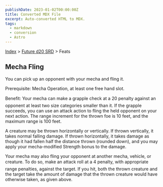 ```yaml
---
publishDate: 2023-01-02T00:00:00Z
title: Converted MDX File
excerpt: Auto-converted HTML to MDX.
tags:
  - markdown
  - conversion
  - Astro
---
```






[Index](-index) > [Future d20 SRD](future-d20-srd-index) > Feats




## Mecha Fling


You can pick up an opponent with your mecha and fling it.


Prerequisite: Mecha Operation, at least one free hand slot.


Benefit: Your mecha can make a grapple check at a 20 penalty against an opponent at least two size categories smaller than it. If the grapple succeeds, you can use an attack action to fling the held opponent on your next action. The range increment for the thrown foe is 10 feet, and the maximum range is 100 feet.


A creature may be thrown horizontally or vertically. If thrown vertically, it takes normal falling damage. If thrown horizontally, it takes damage as though it had fallen half the distance thrown (rounded down), and you may apply your mecha-modified Strength bonus to the damage.


Your mecha may also fling your opponent at another mecha, vehicle, or creature. To do so, make an attack roll at a 4 penalty, with appropriate range penalties, against the target. If you hit, both the thrown creature and the target take the amount of damage that the thrown creature would have otherwise taken, as given above.



